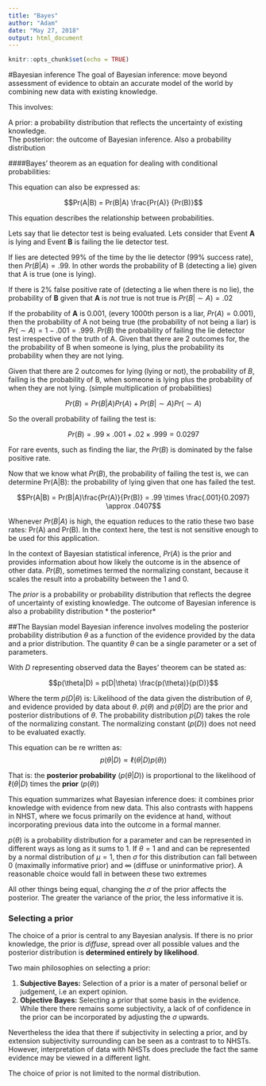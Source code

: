 ```yaml
---
title: "Bayes"
author: "Adam"
date: "May 27, 2018"
output: html_document
---
```


```r
knitr::opts_chunk$set(echo = TRUE)
```


#Bayesian inference
The goal of Bayesian inference: move beyond assessment of evidence to obtain an accurate model of the world by combining new data with existing knowledge.

This involves:

A prior: a probability distribution that reflects the uncertainty of existing knowledge. \
The posterior: the outcome of Bayesian inference. Also a probability distribution




####Bayes' theorem as an equation for dealing with conditional probabilities:

This equation can also be expressed as:

$$Pr(A|B) = Pr(B|A) \frac{Pr(A)} {Pr(B)}$$

This equation describes the relationship between probabilities.

Lets say that lie detector test is being evaluated. Lets consider that Event **A** is lying and Event **B** is failing the lie detector test.

If lies are detected 99% of the time by the lie detector (99% success rate), then $Pr(B|A) = .99$. In other words the probability of B (detecting a lie) given that A is true (one is lying). 

If there is 2% false positive rate of (detecting a lie when there is no lie), the probability of **B** given that **A** is *not* true is not true is $Pr(B|\sim A) = .02$

If the probability of **A** is 0.001, (every 1000th person is a liar,  $Pr(A) = 0.001$), then the probability of A not being true (the probability  of not  being a liar) is $Pr(\sim A) =  1-.001 = .999$. $Pr(B)$ the probability of failing the lie detector test irrespective of the truth of A. Given that there are 2 outcomes for, the the probability of B when someone is lying, plus the probability its probability when they are not lying.


Given that there are 2 outcomes for lying (lying or not), the probability of  *B*, failing is the probability of B, when someone is lying plus the probability of when they are not lying. (simple multiplication of probabilities) 

$$Pr(B) = Pr(B|A)Pr(A) +Pr(B|\sim A)Pr(\sim A)$$

So the overall probability of failing the test is:

$$Pr(B) = .99 \times .001 + .02 \times .999  = 0.0297$$


For rare events, such as finding the liar, the $Pr(B)$ is dominated by the false positive rate.

Now that we know what $Pr(B)$, the probability of failing the test is, we can determine Pr(A|B): the probability of lying given that one has failed the test.

$$Pr(A|B) = Pr(B|A)\frac{Pr(A)}{Pr(B)} =  .99 \times \frac{.001}{0.2097} \approx .0407$$

Whenever $Pr(B|A)$ is high, the equation reduces to the ratio  these two base rates: Pr(A) and Pr(B). In the context here, the test is not sensitive enough to be used for this application. 

In the context of Bayesian statistical inference, $Pr(A)$ is the prior  and provides information about how likely the outcome is in the absence of other data. $Pr(B)$, sometimes termed the normalizing constant, because it scales the result into a probability between the 1 and 0. 


The *prior* is a probability or probability distribution that reflects the degree of uncertainty of existing knowledge. The outcome of Bayesian inference is also a probability distribution * the posterior*




##The Baysian model
Bayesian inference involves modeling the posterior probability distribution $\theta$ as a function of the evidence provided by the data and a prior distribution.  The quantity $\theta$ can be a single parameter or a set of parameters. 


With $D$ representing observed data the Bayes' theorem  can be stated as:

$$p(\theta|D) = p(D|\theta) \frac{p(\theta)}{p(D)}$$


Where the term $p(D|\theta)$ is: Likelihood of the data given the distribution of $\theta$, and evidence provided by data about $\theta$. $p(\theta)$ and $p(\theta|D)$ are the prior and posterior distributions of $\theta$. The probability distribution $p(D)$ takes the role of the normalizing constant. The normalizing constant ($p(D)$) does not need to be evaluated exactly.


This equation can be re written as:
$$p(\theta|D) \propto \ell(\theta | D) p(\theta)) $$


That is: the **posterior probability** ($p(\theta | D)$) is proportional  to the likelihood of $\ell(\theta|D)$ times the **prior** ($p(\theta)$)
 
This equation summarizes what Bayesian inference does: it combines prior knowledge with evidence from new data. This also contrasts with happens in NHST, where we focus primarily on the evidence at hand, without incorporating previous data into the outcome in a formal manner.


$p(\theta)$ is a probability distribution for a parameter and can be represented in different ways as long as it sums to 1. If  $\theta =  1$ and   and can be represented by a normal distribution of $\mu = 1$, then  $\sigma$ for this distribution can fall between $0$ (maximally informative prior) and $\infty$ (diffuse or uninformative prior). A reasonable choice would fall in between these two extremes


All other things being equal, changing the $\sigma$ of the prior affects the posterior. The greater the variance of the prior, the less informative it is.


### Selecting a prior
The choice of a prior is central to any Bayesian analysis. If there is no prior knowledge, the prior is *diffuse*,  spread over all possible values and the posterior distribution is **determined entirely by likelihood**. 

Two main philosophies on selecting a prior:

1. **Subjective Bayes:** Selection of a prior is a mater of personal belief or judgement, i.e an expert opinion. 
2. **Objective Bayes:** Selecting a prior that some basis in the evidence. While there there remains some subjectivity, a lack of of confidence  in the prior can be incorporated by adjusting the $\sigma$ upwards. 

Nevertheless the idea that there if subjectivity in selecting a prior, and by extension subjectivity surrounding can be seen as a contrast to to NHSTs. However, interpretation of data with NHSTs does preclude the fact the same evidence may be viewed in a different light. 

The choice of prior is not limited to the normal distribution.
